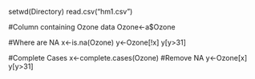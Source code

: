 setwd(Directory)
read.csv("hm1.csv")

#Column containing Ozone data
Ozone<-a$Ozone

#Where are NA
x<-is.na(Ozone)
y<-Ozone[!x]
y[y>31]

#Complete Cases
x<-complete.cases(Ozone)
#Remove NA
y<-Ozone[x]
y[y>31]

